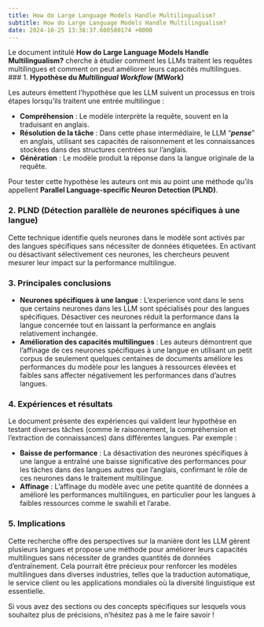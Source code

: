 ```yaml
---
title: How do Large Language Models Handle Multilingualism?
subtitle: How do Large Language Models Handle Multilingualism?
date: 2024-10-25 13:38:37.600580174 +0000
---
```

Le document intitulé **How do Large Language Models Handle Multilingualism?** cherche à  étudier comment les LLMs traitent les requêtes multilingues et comment on peut améliorer leurs capacités multilingues.
### 1. **Hypothèse du *Multilingual Workflow* (MWork)**

Les auteurs émettent l'hypothèse que les LLM suivent un processus en trois étapes lorsqu'ils traitent une entrée multilingue :

- **Compréhension** : Le modèle interprète la requête, souvent en la traduisant en anglais.
- **Résolution de la tâche** : Dans cette phase intermédiaire, le LLM "***pense***" en anglais, utilisant ses capacités de raisonnement et les connaissances stockées dans des structures centrées sur l'anglais.
- **Génération** : Le modèle produit la réponse dans la langue originale de la requête.

Pour tester cette hypothèse les auteurs ont mis au point une méthode qu'ils appellent **Parallel Language-specific Neuron Detection (PLND)**.

### 2. **PLND (Détection parallèle de neurones spécifiques à une langue)**

Cette technique identifie quels neurones dans le modèle sont activés par des langues spécifiques sans nécessiter de données étiquetées.
En activant ou désactivant sélectivement ces neurones, les chercheurs peuvent mesurer leur impact sur la performance multilingue.

### 3. **Principales conclusions**

- **Neurones spécifiques à une langue** : L'experience vont dans le sens que certains neurones dans les LLM sont spécialisés pour des langues spécifiques. Désactiver ces neurones réduit la performance dans la langue concernée tout en laissant la performance en anglais relativement inchangée.
- **Amélioration des capacités multilingues** : Les auteurs démontrent que l'affinage de ces neurones spécifiques à une langue en utilisant un petit corpus de seulement quelques centaines de documents améliore les performances du modèle pour les langues à ressources élevées et faibles sans affecter négativement les performances dans d'autres langues.

### 4. **Expériences et résultats**

Le document présente des expériences qui valident leur hypothèse en testant diverses tâches (comme le raisonnement, la compréhension et l'extraction de connaissances) dans différentes langues. Par exemple :

- **Baisse de performance** : La désactivation des neurones spécifiques à une langue a entraîné une baisse significative des performances pour les tâches dans des langues autres que l'anglais, confirmant le rôle de ces neurones dans le traitement multilingue.
- **Affinage** : L'affinage du modèle avec une petite quantité de données a amélioré les performances multilingues, en particulier pour les langues à faibles ressources comme le swahili et l'arabe.

### 5. **Implications**

Cette recherche offre des perspectives sur la manière dont les LLM gèrent plusieurs langues et propose une méthode pour améliorer leurs capacités multilingues sans nécessiter de grandes quantités de données d'entraînement. Cela pourrait être précieux pour renforcer les modèles multilingues dans diverses industries, telles que la traduction automatique, le service client ou les applications mondiales où la diversité linguistique est essentielle.

Si vous avez des sections ou des concepts spécifiques sur lesquels vous souhaitez plus de précisions, n'hésitez pas à me le faire savoir !